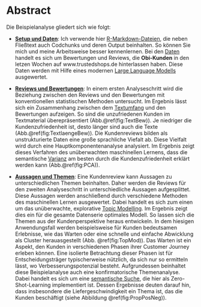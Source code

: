 # Abstract {#Abstract}

Die Beispielanalyse gliedert sich wie folgt:

-   [**Setup und Daten**](#SetupDaten): Ich verwende hier [R-Markdown-Dateien](#R-Markdown), die neben Fließtext auch Codchunks und deren Output beinhalten. So können Sie mich und meine Arbeitsweise besser kennenlernen. Bei den [Daten](#Daten) handelt es sich um Bewertungen und Reviews, die **Obi-Kunden** in den letzen Wochen auf www.trustedshops.de hinterlassen haben. Diese Daten werden mit Hilfe eines modernen [Large Language Modells](#LLM) ausgewertet.

-   [**Reviews und Bewertungen**](#ReviesBewertungen): In einem ersten Analyseschritt wird die Beziehung zwischen den Reviews und den Bewertungen mit konventionellen statistischen Methoden untersucht. Im Ergebnis lässt sich ein Zusammenhang zwischen dem [Textumfang](#Textumfang) und den Bewertungen aufzeigen. So sind die unzufriedenen Kunden im Textmaterial überepräsentiert (Abb.\@ref(fig:TextBew)). Je niedriger die Kundenzufriedenheit ist, desto länger sind auch die Texte (Abb.\@ref(fig:TextlaengeBew)). Die Kundenreviews bilden als unstrukturierte Daten eine große sprachliche Viefalt ab. Diese Vielfalt wird durch eine Hauptkomponentenanalyse analysiert. Im Ergebnis zeigt dieses Verfahren des unüberwachten maschinellen Lernens, dass die semantische [Varianz](#Varianz) am besten durch die Kundenzufriedenheit erklärt werden kann (Abb.\@ref(fig:PCA)).

-   [**Aussagen und Themen**](#AussagenThemen): Eine Kundenreview kann Aussagen zu unterschiedlichen Themen beinhalten. Daher werden die Reviews für den zweiten Analyseschritt in unterschiedliche Aussagen aufgesplittet. Diese Aussagen werden anschließend durch verschiedene Methoden des maschinellen Lernen ausgewertet. Dabei handelt es sich zum einen um das unüberwachte, explorative [Topic Modelling](#TopMod). Im Ergebnis zeigt dies ein für die gesamte Datenserie optimales Modell. So lassen sich die Themen aus der Kundenperspektive heraus entwickeln. In dem hiesigen Anwendungsfall werden beispielsweise für Kunden bedeutsamen Erlebnisse, wie das Warten oder eine schnelle und einfache Abwicklung als Cluster herauasgestellt (Abb. \@ref(fig:TopMod)). Das Warten ist ein Aspekt, den Kunden in verschiedenen Phasen ihrer Customer Journey erleben können. Eine isolierte Betrachtung dieser Phasen ist für Entscheidungsträger typischerweise nützlich, da sich nur so ermitteln lässt, wo Verbesserungspotenzial besteht. Aufgrundessen beinhaltet diese Beispielanalyse auch eine konfirmatorische Themenanalyse. Dabei handelt es sich um eine [semantische Suche](#SemSu), die hier als Zero-Shot-Learning implementiert ist. Dessen Ergebnisse deuten darauf hin, dass insbesondere die Liefergeschwindigkeit ein Thema ist, das die Kunden beschäftigt (siehe Abbildung \@ref(fig:PropPosNeg)). 
